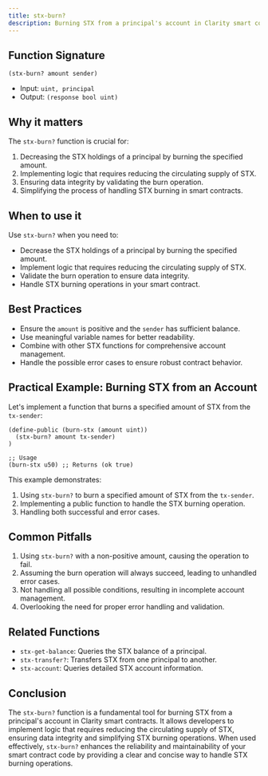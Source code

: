 ```yaml
---
title: stx-burn?
description: Burning STX from a principal's account in Clarity smart contracts.
---
```


## Function Signature

```clarity
(stx-burn? amount sender)
```

- Input: `uint, principal`
- Output: `(response bool uint)`

## Why it matters

The `stx-burn?` function is crucial for:

1. Decreasing the STX holdings of a principal by burning the specified amount.
2. Implementing logic that requires reducing the circulating supply of STX.
3. Ensuring data integrity by validating the burn operation.
4. Simplifying the process of handling STX burning in smart contracts.

## When to use it

Use `stx-burn?` when you need to:

- Decrease the STX holdings of a principal by burning the specified amount.
- Implement logic that requires reducing the circulating supply of STX.
- Validate the burn operation to ensure data integrity.
- Handle STX burning operations in your smart contract.

## Best Practices

- Ensure the `amount` is positive and the `sender` has sufficient balance.
- Use meaningful variable names for better readability.
- Combine with other STX functions for comprehensive account management.
- Handle the possible error cases to ensure robust contract behavior.

## Practical Example: Burning STX from an Account

Let's implement a function that burns a specified amount of STX from the `tx-sender`:

```clarity
(define-public (burn-stx (amount uint))
  (stx-burn? amount tx-sender)
)

;; Usage
(burn-stx u50) ;; Returns (ok true)
```

This example demonstrates:
1. Using `stx-burn?` to burn a specified amount of STX from the `tx-sender`.
2. Implementing a public function to handle the STX burning operation.
3. Handling both successful and error cases.

## Common Pitfalls

1. Using `stx-burn?` with a non-positive amount, causing the operation to fail.
2. Assuming the burn operation will always succeed, leading to unhandled error cases.
3. Not handling all possible conditions, resulting in incomplete account management.
4. Overlooking the need for proper error handling and validation.

## Related Functions

- `stx-get-balance`: Queries the STX balance of a principal.
- `stx-transfer?`: Transfers STX from one principal to another.
- `stx-account`: Queries detailed STX account information.

## Conclusion

The `stx-burn?` function is a fundamental tool for burning STX from a principal's account in Clarity smart contracts. It allows developers to implement logic that requires reducing the circulating supply of STX, ensuring data integrity and simplifying STX burning operations. When used effectively, `stx-burn?` enhances the reliability and maintainability of your smart contract code by providing a clear and concise way to handle STX burning operations.
